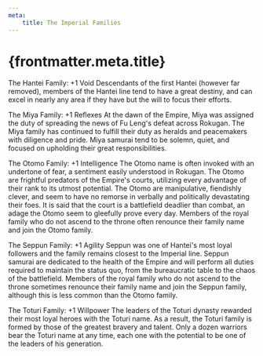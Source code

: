```yaml
---
meta:
    title: The Imperial Families
---
```

# {frontmatter.meta.title}

The Hantei Family: +1 Void
Descendants of the first Hantei (however far removed), members of the Hantei line tend to have a great destiny, and can excel in nearly any area if they have but the will to focus their efforts.

The Miya Family: +1 Reflexes
At the dawn of the Empire, Miya was assigned the duty of spreading the news of Fu Leng's defeat across Rokugan. The Miya family has continued to fulfill their duty as heralds and peacemakers with diligence and pride. Miya samurai tend to be solemn, quiet, and focused on upholding their great responsibilities.

The Otomo Family: +1 Intelligence
The Otomo name is often invoked with an undertone of fear, a sentiment easily understood in Rokugan. The Otomo are frightful predators of the Empire's courts, utilizing every advantage of their rank to its utmost potential. The Otomo are manipulative, fiendishly clever, and seem to have no remorse in verbally and politically devastating their foes. It is said that the court is a battlefield deadlier than combat, an adage the Otomo seem to gleefully prove every day. Members of the royal family who do not ascend to the throne often renounce their family name and join the Otomo family.

The Seppun Family: +1 Agility
Seppun was one of Hantei's most loyal followers and the family remains closest to the Imperial line. Seppun samurai are dedicated to the health of the Empire and will perform all duties required to maintain the status quo, from the bureaucratic table to the chaos of the battlefield. Members of the royal family who do not ascend to the throne sometimes renounce their family name and join the Seppun family, although this is less common than the Otomo family.

The Toturi Family: +1 Willpower
The leaders of the Toturi dynasty rewarded their most loyal heroes with the Toturi name. As a result, the Toturi family is formed by those of the greatest bravery and talent. Only a dozen warriors bear the Toturi name at any time, each one with the potential to be one of the leaders of his generation.

